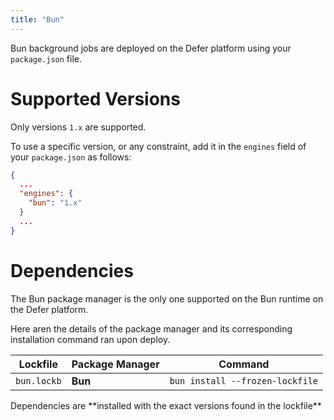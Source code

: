 ```yaml
---
title: "Bun"
---
```


Bun background jobs are deployed on the Defer platform using your `package.json`
file.

# Supported Versions

<Note>Only versions `1.x` are supported.</Note>

To use a specific version, or any constraint, add it in the `engines` field of
your `package.json` as follows:

```json
{
  ...
  "engines": {
    "bun": "1.x"
  }
  ...
}
```

# Dependencies

<Note>
  The Bun package manager is the only one supported on the Bun runtime on the
  Defer platform.
</Note>

Here aren the details of the package manager and its corresponding installation
command ran upon deploy.

| Lockfile    | Package Manager | Command                         |
| ----------- | --------------- | ------------------------------- |
| `bun.lockb` | **Bun**         | `bun install --frozen-lockfile` |

<Info>
  Dependencies are **installed with the exact versions found in the lockfile**
</Info>
